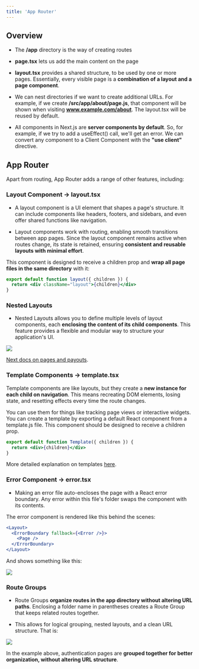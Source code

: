 ```yaml
---
title: 'App Router'
---
```


## Overview

- The **/app** directory is the way of creating routes

- **page.tsx** lets us add the main content on the page

- **layout.tsx** provides a shared structure, to be used by one or more pages. Essentially, every visible page is a **combination of a layout and a page component**.

- We can nest directories if we want to create additional URLs. For example, if we create **/src/app/about/page.js**, that component will be shown when visiting **www.example.com/about**. The layout.tsx will be reused by default.

- All components in Next.js are **server components by default**. So, for example, if we try to add a useEffect() call, we'll get an error. We can convert any component to a Client Component with the **"use client"** directive.

## App Router

Apart from routing, App Router adds a range of other features, including:

### Layout Component → **layout.tsx**

- A layout component is a UI element that shapes a page's structure. It can include components like headers, footers, and sidebars, and even offer shared functions like navigation.

- Layout components work with routing, enabling smooth transitions between app pages. Since the layout component remains active when routes change, its state is retained, ensuring **consistent and reusable layouts with minimal effort**.

This component is designed to receive a children prop and **wrap all page files in the same directory** with it:

```jsx
export default function layout({ children }) {
  return <div className="layout">{children}</div>
}
```

### Nested Layouts

- Nested Layouts allows you to define multiple levels of layout components, each **enclosing the content of its child components**.
  This feature provides a flexible and modular way to structure your application's UI.

![](nested-layout.avif)

[Next docs on pages and payouts](https://nextjs.org/docs/app/building-your-application/routing/pages-and-layouts).

### Template Components → **template.tsx**

Template components are like layouts, but they create a **new instance for each child on navigation**. This means recreating DOM elements, losing state, and resetting effects every time the route changes.

You can use them for things like tracking page views or interactive widgets. You can create a template by exporting a default React component from a template.js file. This component should be designed to receive a children prop.

```jsx
export default function Template({ children }) {
  return <div>{children}</div>
}
```

More detailed explanation on templates [here](https://www.builder.io/blog/nextjs-14-layouts-templates).

### Error Component → error.tsx

- Making an error file auto-encloses the page with a React error boundary. Any error within this file's folder swaps the component with its contents.

The error component is rendered like this behind the scenes:

```jsx
<Layout>
  <ErrorBoundary fallback={<Error />}>
    <Page />
  </ErrorBoundary>
</Layout>
```

And shows something like this:

![](https://www.freecodecamp.org/news/content/images/2023/08/error-layout.png)

### Route Groups

- Route Groups **organize routes in the app directory without altering URL paths**. Enclosing a folder name in parentheses creates a Route Group that keeps related routes together.

- This allows for logical grouping, nested layouts, and a clean URL structure. That is:

![](https://www.freecodecamp.org/news/content/images/2023/08/route-groups.png)

In the example above, authentication pages are **grouped together for better organization, without altering URL structure**.
